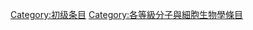 {{Articles by Quality|topic=分子与细胞生物学|project=分子与细胞生物学|format=TOC}}
{{Wikipedia category}}
{{emptycat}}

{{catmore1|[[Wikipedia:分子與細胞生物學專題|Wikipedia:分子與細胞生物學專題]]}}

[[Category:初级条目|Category:初级条目]]
[[Category:各等級分子與細胞生物學條目|Category:各等級分子與細胞生物學條目]]